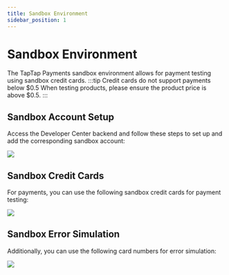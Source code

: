 ```yaml
---
title: Sandbox Environment
sidebar_position: 1
---
```


# Sandbox Environment

The TapTap Payments sandbox environment allows for payment testing using sandbox credit cards.
:::tip
Credit cards do not support payments below $0.5 When testing products, please ensure the product price is above $0.5.
:::

## Sandbox Account Setup
Access the Developer Center backend and follow these steps to set up and add the corresponding sandbox account:

![](https://img.tapimg.net/market/images/2cbc13d465096f9ca5af71c998cae256.png)

## Sandbox Credit Cards
For payments, you can use the following sandbox credit cards for payment testing:

![](https://img.tapimg.net/market/images/97aeee979e582c8acd9a21d40563365e.png)

## Sandbox Error Simulation
Additionally, you can use the following card numbers for error simulation:

![](https://img.tapimg.net/market/images/d590c61eabfa4723dc1e27eb8e942135.png)